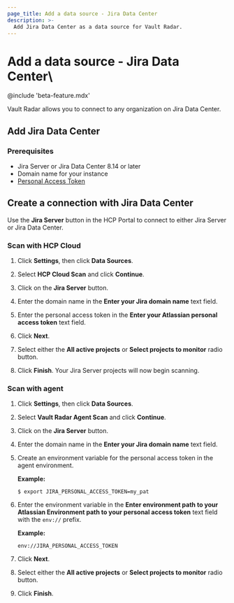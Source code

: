 ```yaml
---
page_title: Add a data source - Jira Data Center
description: >-
  Add Jira Data Center as a data source for Vault Radar.
---
```


# Add a data source - Jira Data Center\

@include 'beta-feature.mdx'

Vault Radar allows you to connect to any organization on Jira Data Center.

## Add Jira Data Center

### Prerequisites

- Jira Server or Jira Data Center 8.14 or later
- Domain name for your instance
- [Personal Access Token](https://confluence.atlassian.com/enterprise/using-personal-access-tokens-1026032365.html)

## Create a connection with Jira Data Center

<Note>

Use the **Jira Server** button in the HCP Portal to connect to either Jira
Server or Jira Data Center.

</Note>

### Scan with HCP Cloud

1. Click **Settings**, then click **Data Sources**.

1. Select **HCP Cloud Scan** and click **Continue**.

1. Click on the **Jira Server** button.

1. Enter the domain name in the **Enter your Jira domain name** text field.

1. Enter the personal access token in the **Enter your Atlassian personal access token** text field.

1. Click **Next**.

1. Select either the **All active projects** or **Select projects to monitor** radio
   button.

1. Click **Finish**. Your Jira Server projects will now begin scanning.

### Scan with agent

1. Click **Settings**, then click **Data Sources**.

1. Select **Vault Radar Agent Scan** and click **Continue**.

1. Click on the **Jira Server** button.

1. Enter the domain name in the **Enter your Jira domain name** text field.

1. Create an environment variable for the personal access token in the agent environment.

   **Example:**

   <CodeBlockConfig hideClipboard>
   
   ```shell-session
   $ export JIRA_PERSONAL_ACCESS_TOKEN=my_pat
   ```

   </CodeBlockConfig>

1. Enter the environment variable in the **Enter environment path to your
   Atlassian Environment path to your personal access token** text field with
   the `env://` prefix.
   
   **Example:**
   
   ```plaintext
   env://JIRA_PERSONAL_ACCESS_TOKEN
   ```

1. Click **Next**.

1. Select either the **All active projects** or **Select projects to monitor** radio
   button.

1. Click **Finish**.